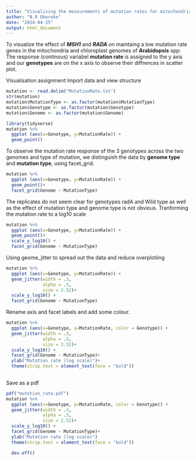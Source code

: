 ```yaml
---
title: "Visualising the measurements of mutation rates for mitochondrial and chloroplast genomes in the model plant species Arabidopsis"
author: "N.R Okereke"
date: "2024-04-15"
output: html_document
---
```

To visualize the effect of ***MSH1*** and ***RADA*** on maintaing a low mutation rate genes in the mitochondria and chloroplast genomes of **Arabidopsis** spp: The response (continous) variabel **mutation rate** is assigned to the y axis and our **genotypes** are on the x axis to observe their diffrences in scatter plot.

Visualisation assignment
Import data and view structure

```r
mutation <- read.delim("MutationRate.txt")
str(mutation)
mutation$MutationType <- as.factor(mutation$MutationType)
mutation$Genotype <- as.factor(mutation$Genotype)
mutation$Genome <- as.factor(mutation$Genome)
```



```r
library(tidyverse)
mutation %>%
  ggplot (aes(x=Genotype, y=MutationRate)) + 
  geom_point()
```

To observe the mutation rate response of the 3 genotypes across the two genomes and type of mutation, we distinguish the data by **genome type** and **mutation type**, using facet_grid.

```r
mutation %>%
  ggplot (aes(x=Genotype, y=MutationRate)) + 
  geom_point()+
  facet_grid(Genome ~ MutationType)
```

The replicates do not seem clear for genotypes radA and Wild type as well as the effect of mutation type and genome type is not obvious. Tranforming the mutation rate to a log10 scale

```r
mutation %>%
  ggplot (aes(x=Genotype, y=MutationRate)) + 
  geom_point()+
  scale_y_log10() +
  facet_grid(Genome ~ MutationType)

```

Using geome_jitter to spread out the data and reduce overplotiing 

```r
mutation %>%
  ggplot (aes(x=Genotype, y=MutationRate)) + 
  geom_jitter(width = .3,
              alpha = .5, 
              size = 2.52)+
  scale_y_log10() +
  facet_grid(Genome ~ MutationType)
```

Rename axis and facet labels and add some colour.

```r
mutation %>%
  ggplot (aes(x=Genotype, y=MutationRate, color = Genotype)) + 
  geom_jitter(width = .3,
              alpha = .5, 
              size = 2.52)+
  scale_y_log10() +
  facet_grid(Genome ~ MutationType)+
  ylab("Mutation rate (log scale)")+
  theme(strip.text = element_text(face = "bold"))
  
```

Save as a pdf
```r
pdf("mutation_rate.pdf")
mutation %>%
  ggplot (aes(x=Genotype, y=MutationRate, color = Genotype)) + 
  geom_jitter(width = .3,
              alpha = .5, 
              size = 2.52)+
  scale_y_log10() +
  facet_grid(Genome ~ MutationType)+
  ylab("Mutation rate (log scale)")
  theme(strip.text = element_text(face = "bold"))

  dev.off()
```


